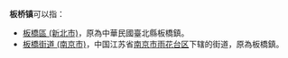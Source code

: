 '''板桥镇'''可以指：
*[[板橋區_(台灣)|板橋區 (新北市)]]，原為中華民國臺北縣板橋鎮。
*[[板橋街道_(南京市)|板橋街道 (南京市)]]，中国江苏省[[南京市|南京市]][[雨花台区|雨花台区]]下辖的街道，原為板橋鎮。
{{PRC admin/disambig|12/02/21/106/000|33/01/85/115/000|34/11/26/110/000|34/15/21/106/000|41/16/27/107/000|41/17/02/102/000|42/06/24/106/000|42/06/84/107/000|42/28/01/102/000|43/04/82/112/000|46/90/07/104/000|50/01/18/117/000|51/03/22/118/000|51/06/83/113/000|51/14/21/259/000|51/34/34/208/000|52/02/22/102/000|52/03/03/104/000|53/03/22/102/000|53/03/24/102/000|53/03/81/105/000|53/05/02/101/000|61/05/81/107/000|61/10/02/114/000|62/07/23/105/000}}

{{disambig|cat=三字中国镇名消歧义}}